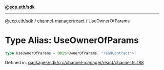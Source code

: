 [**@ecp.eth/sdk**](../../../index.mdx)

***

[@ecp.eth/sdk](/sdk-reference/index.mdx) / [channel-manager/react](/sdk-reference/channel-manager/react/index.mdx) / UseOwnerOfParams

# Type Alias: UseOwnerOfParams

```ts
type UseOwnerOfParams = Omit<OwnerOfParams, "readContract">;
```

Defined in: [packages/sdk/src/channel-manager/react/channel.ts:188](https://github.com/ecp-eth/comments-monorepo/blob/main/packages/sdk/src/channel-manager/react/channel.ts#L188)
